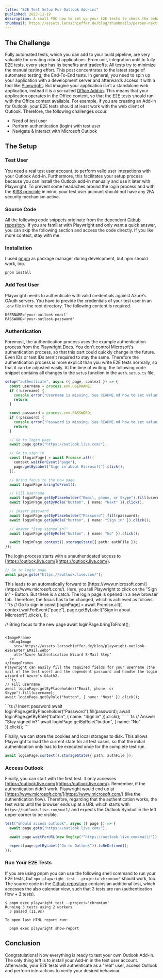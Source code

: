 ```yaml
---
title: "E2E Test Setup For Outlook Add-ins"
published: 2023-11-19
description: A small POC how to set up your E2E tests to check the behaviour of your Microsoft Outlook add-in.
thumbnail: https://assets.larsschieffer.de/blog/thumbnails/person-next-to-computer.webp
---
```


## The Challenge
Fully automated tests, which you can add to your build pipeline, are very valuable for creating robust applications. From unit, integration until to fully E2E tests, every step has its benefits and tradeoffs. All tests try to minimize the manual testing effort. This post concentrates to the latest stage of automated testing, the End-To-End tests. In general, you need to spin up your application with a development server and afterwards access it with a tool like [Playwright](https://playwright.dev/). But imagine your application isn't a standalone web application, instead it is a so-called [Office Add-in](https://learn.microsoft.com/en-us/office/dev/add-ins/overview/office-add-ins). This means that your application operates in the Office context, so that the E2E tests should run with the Office context available. For example, if you are creating an Add-in for Outlook, your E2E tests should at least work with the web client of Outlook. Therefore, the following challenges occur.
- Need of test user
- Perform authentication (login) with test user
- Navigate & Interact with Microsoft Outlook

## The Setup
### Test User
You need a real test user account, to perform valid user interactions with your Outlook Add-in. Furthermore, this facilitates your setup process because you can install the Outlook add-in manually and use it later with Playwright. To prevent some headaches around the login process and with the [KISS principle](https://en.wikipedia.org/wiki/KISS_principle) in mind, your test user account should not have any 2FA security mechanism active.

### Source Code
All the following code snippets originate from the dependent [Github repository](https://github.com/larsschieffer/outlook-playwright-e2e). If you are familiar with Playwright and only want a quick answer, you can skip the following section and access the code directly. If you like more context, stay with me.

### Installation
I used [pnpm](https://pnpm.io/) as package manager during development, but npm should work, too.

```shell
pnpm install
```

### Add Test User
Playwright needs to authenticate with valid credentials against Azure's OAuth servers. You have to provide the credentials of your test user in an `.env` file in the root directory. The following content is required.

```BASIC
USERNAME='your-outlook-email'
PASSWORD='your-outlook-password'
```

### Authentication
Foremost, the authentication process uses the example authentication process from the [Playwright Docs](https://playwright.dev/docs/auth). You don't control Microsoft's authentication process, so that this part could quickly change in the future. Even IDs or test IDs aren't required to stay the same. Therefore the authentication process is more explicit than you write E2E tests normally, so that it can be adjusted easily. At the time of writing, the following code snippet contains all changes to the `setup` function in the `auth.setup.ts` file.
```ts
setup("authenticate", async ({ page, context }) => {
  const username = process.env.USERNAME;
  if (!username) {
    console.error("Username is missing. See README.md how to set value");
    return;
  }

  const password = process.env.PASSWORD;
  if (!password) {
    console.error("Password is missing. See README.md how to set value");
    return;
  }

  // Go to login page
  await page.goto("https://outlook.live.com/");

  // Go to sign in
  const [loginPage] = await Promise.all([
    context.waitForEvent("page"),
    page.getByLabel("Sign in about Microsoft").click(),
  ]);

  // Bring focus to the new page
  await loginPage.bringToFront();

  // Fill username
  await loginPage.getByPlaceholder("Email, phone, or Skype").fill(username);
  await loginPage.getByRole("button", { name: "Next" }).click();

  // Insert password
  await loginPage.getByPlaceholder("Password").fill(password);
  await loginPage.getByRole("button", { name: "Sign in" }).click();

  // Answer "Stay signed in?"
  await loginPage.getByRole("button", { name: "No" }).click();

  await loginPage.context().storageState({ path: authFile });
});
```

The login process starts with a unauthenticated access to [https://outlook.live.com/](https://outlook.live.com/). 

```ts
// Go to login page
await page.goto("https://outlook.live.com/");
```

<ImageFrame>
  <BlogImage
    src="https://assets.larsschieffer.de/blog/playwright-outlook-e2e/Outlook_Sign_In.webp"
    alt="Microsoft Landing Page"
  />
</ImageFrame>
This leads to an automatically forward to [https://www.microsoft.com/](https://www.microsoft.com/).
Here, you tell Playwright to click on the "Sign in" - Button. But there is a catch. The login page is opened in a new browser tab. Therefore, the focus has to be changed, which is achieved as follows.
```ts
// Go to sign in
const [loginPage] = await Promise.all([
  context.waitForEvent("page"),
  page.getByLabel("Sign in about Microsoft").click(),
]);

// Bring focus to the new page
await loginPage.bringToFront();
```

<ImageFrame>
  <BlogImage
    src="https://assets.larsschieffer.de/blog/playwright-outlook-e2e/Enter_EMail.webp"
    alt="Azure Authentication Wizard E-Mail Step"
  />
</ImageFrame>
Playwright can easily fill the required fields for your username (the mail of the test user) and the dependent password and handle the login wizard of Azure's OAuth2.
```ts
// Fill username
await loginPage.getByPlaceholder("Email, phone, or Skype").fill(username);
await loginPage.getByRole("button", { name: "Next" }).click();
```

<ImageFrame>
  <BlogImage
    src="https://assets.larsschieffer.de/blog/playwright-outlook-e2e/Enter_Password.webp"
    alt="Azure Authentication Wizard Password Step"
  />
</ImageFrame>
```ts
// Insert password
await loginPage.getByPlaceholder("Password").fill(password);
await loginPage.getByRole("button", { name: "Sign in" }).click();
```

<ImageFrame>
  <BlogImage
    src="https://assets.larsschieffer.de/blog/playwright-outlook-e2e/Stay_Signed_In.webp"
    alt="Azure Authentication Sty Signed In Step"
  />
</ImageFrame>
```ts
// Answer "Stay signed in?"
await loginPage.getByRole("button", { name: "No" }).click();
```

Finally, we can store the cookies and local storages to disk. This allows Playwright to load the current state for all test cases, so that the initial authentication only has to be executed once for the complete test run.
```ts
await loginPage.context().storageState({ path: authFile });
```


### Access Outlook
Finally, you can start with the first test. It only accesses [https://outlook.live.com/](https://outlook.live.com/). Remember, if the authentication didn't work, Playwright would end up at [https://www.microsoft.com/](https://www.microsoft.com/) (like the authentication flow). Therefore, regarding that the authentication works, the test waits until the browser ends up at a URL which starts with `https://outlook.live.com/mail/` and expects the Outlook Symbol in the left upper corner to be visible.

```ts
test("should access outlook", async ({ page }) => {
  await page.goto("https://outlook.live.com/");

  await page.waitForURL(new RegExp("^https://outlook.live.com/mail/"));

  expect(page.getByLabel("Go to Outlook")).toBeDefined();
});
```

### Run Your E2E Tests
If you are using pnpm you can use the following shell command to run your E2E tests, but `npx playwright test --project='chromium'` should work, too. The source code in the [Github repository](https://github.com/larsschieffer/outlook-playwright-e2e) contains an additional test, which accesses the also calendar view, such that 3 tests are run (authentication flow + 2 tests).

```shell
$ pnpm exec playwright test --project='chromium'
Running 3 tests using 2 workers
  3 passed (11.9s)

To open last HTML report run:

  pnpm exec playwright show-report
```


## Conclusion
Congratulations! Now everything is ready to test your own Outlook Add-in. The only thing left is to install your Add-in in the test user account. Afterwards, your E2E tests will authenticate as a "real" user, access Outlook and perform interactions to verify your desired behaviour. 
